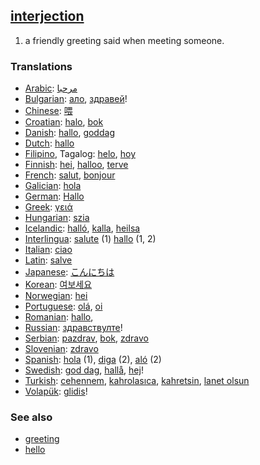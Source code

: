 == [[interjection]] ==
#a friendly greeting said when meeting someone.

=== Translations ===
*[[Arabic]]: [[مرحبا]]
*[[Bulgarian]]: [[ало]], [[здравей]]!
*[[Chinese]]: [[喂]]
*[[Croatian]]: [[halo]], [[bok]]
*[[Danish]]: [[hallo]], [[goddag]]
*[[Dutch]]: [[hallo]]
*[[Filipino]], Tagalog: [[helo]], [[hoy]]
*[[Finnish]]: [[hei]], [[halloo]], [[terve]]
*[[French]]: [[salut]], [[bonjour]]
*[[Galician]]: [[hola]]
*[[German]]: [[Hallo]]
*[[Greek]]: [[γειά]]
*[[Hungarian]]: [[szia]]
*[[Icelandic]]: [[halló]], [[kalla]], [[heilsa]]
*[[Interlingua]]: [[salute]] (1) [[hallo]] (1, 2)
*[[Italian]]: [[ciao]]
*[[Latin]]: [[salve]]
*[[Japanese]]: [[こんにちは]]
*[[Korean]]: [[여보세요]]
*[[Norwegian]]: [[hei]]
*[[Portuguese]]: [[olá]], [[oi]]
*[[Romanian]]: [[hallo]], 
*[[Russian]]: [[здравствулте]]!
*[[Serbian]]: [[pazdrav]], [[bok]], [[zdravo]]
*[[Slovenian]]: [[zdravo]]
*[[Spanish]]: [[hola]] (1), [[diga]] (2), [[aló]] (2)
*[[Swedish]]: [[god dag]], [[hallå]], [[hej]]!
*[[Turkish]]: [[cehennem]], [[kahrolasıca]], [[kahretsin]], [[lanet olsun]]
*[[Volapük]]: [[glidis]]!

=== See also ===
*[[greeting]]
*[[hello]]